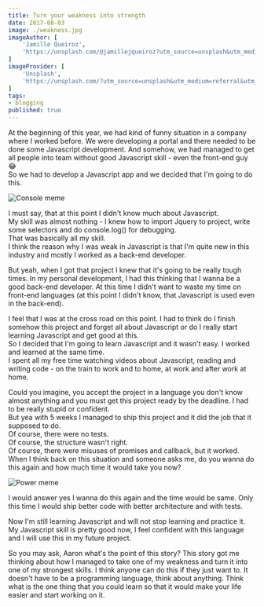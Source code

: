 ```yaml
---
title: Turn your weakness into strength
date: 2017-08-03
image: ./weakness.jpg
imageAuthor: [
	'Jamille Queiroz',
	'https://unsplash.com/@jamillejqueiroz?utm_source=unsplash&utm_medium=referral&utm_content=creditCopyText'
]
imageProvider: [
	'Unsplash',
	'https://unsplash.com/?utm_source=unsplash&utm_medium=referral&utm_content=creditCopyText'
]
tags:
- blogging
published: true
---
```


At the beginning of this year, we had kind of funny situation in a company where
I worked before. We were developing a portal and there needed to be done some
Javascript development. And somehow, we had managed to get all people into team
without good Javascript skill - even the front-end guy 😂<br /> So we had to
develop a Javascript app and we decided that I'm going to do this.

<Modal>

<img src="https://i.imgur.com/bOvhdk6m.jpg" alt="Console meme" className="my-1"/>

</Modal>

I must say, that at this point I didn't know much about Javascript.<br />
My skill was almost nothing - I knew how to import Jquery to project, write some selectors and do
console.log() for debugging.<br /> That was basically all my skill.<br /> I
think the reason why I was weak in Javascript is that I'm quite new in this
industry and mostly I worked as a back-end developer.

But yeah, when I got that project I knew that it's going to be really tough
times. In my personal development, I had this thinking that I wanna be a good
back-end developer. At this time I didn't want to waste my time on front-end
languages (at this point I didn't know, that Javascript is used even in the
back-end).

I feel that I was at the cross road on this point. I had to think do I finish
somehow this project and forget all about Javascript or do I really start
learning Javascript and get good at this.<br /> So I decided that I'm going to
learn Javascript and it wasn't easy. I worked and learned at the same
time.<br /> I spent all my free time watching videos about Javascript, reading
and writing code - on the train to work and to home, at work and after work at
home.

Could you imagine, you accept the project in a language you don't know almost
anything and you must get this project ready by the deadline. I had to be really
stupid or confident.<br /> But yea with 5 weeks I managed to ship this project
and it did the job that it supposed to do.<br /> Of course, there were no
tests.<br /> Of course, the structure wasn't right.<br /> Of course, there were
misuses of promises and callback, but it worked.<br /> When I think back on this
situation and someone asks me, do you wanna do this again and how much time it
would take you now?<br />

<Modal>

<img src="https://i.imgur.com/vOPoc1Um.jpg" alt="Power meme" className="my-1"/>

</Modal>

I would answer yes I wanna do this again and the time would be same.
Only this time I would ship better code with better architecture and with tests.

Now I'm still learning Javascript and will not stop learning and practice it. My
Javascript skill is pretty good now, I feel confident with this language and I
will use this in my future project.

So you may ask, Aaron what's the point of this story? This story got me thinking
about how I managed to take one of my weakness and turn it into one of my
strongest skills. I think anyone can do this if they just want to. It doesn't
have to be a programming language, think about anything. Think what is the one
thing that you could learn so that it would make your life easier and start
working on it.
